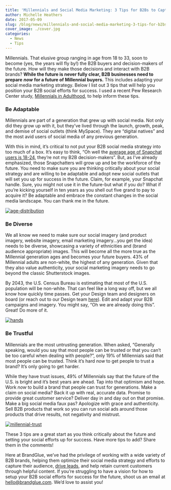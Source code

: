 ```yaml
---
title: 'Millennials and Social Media Marketing: 3 Tips for B2Bs to Capture Future Buyers Today'
author: Michelle Heathers
date: 2017-05-09
slug: /blog/news/millennials-and-social-media-marketing-3-tips-for-b2bs-to-capture-future-buyers-today
cover_image: ./cover.jpg
categories:
  - News
  - Tips
---
```


Millennials. That elusive group ranging in age from 18 to 33, soon to become
(yes, the years will fly by!) the B2B buyers and decision-makers of the
future. How will they make those decisions and interact with B2B brands? **While the future is never fully clear, B2B businesses need to prepare**
**_now_** **for a future of Millennial buyers.** This includes adapting your social media marketing strategy. Below I list out 3 tips that will help you position your B2B social efforts for success. I used a recent Pew Research Center study,
[Millennials in Adulthood][1], to help inform these tips.

### Be Adaptable

Millennials are part of a generation that grew up with social media. Not only
did they grow up with it, but they’ve lived through the launch, growth, peak,
and demise of social outlets (think MySpace). They are “digital natives” and
the most avid users of social media of any previous generation.

With this in mind, it’s critical to not put your B2B social media strategy
into too much of a box. It’s easy to think, “Oh well the [average age of Snapchat users is 18-24][2], they’re not my B2B decision-makers”. But, as I’ve already emphasized, those
Snapchatters will grow up and be the workforce of the future. You need to make
sure you are thinking critically about your social strategy and are willing to
be adaptable and adopt new social outlets that will set you up for success in
the future. Claim, for example, your Snapchat handle. Sure, you might not use
it in the future-but what if you do? What if you’re kicking yourself in
ten years as you shell out five grand to pay to acquire it? Be adaptable and
embrace the constant changes in the social media landscape. You can thank me
in the future.

[![age-distribution](./1.jpg)][3]

### Be Diverse

We all know we need to make sure our social imagery (and product imagery,
website imagery, email marketing imagery...you get the idea) needs to be
diverse, showcasing a variety of ethnicities and (brand audience appropriate)
images. This will become all the more true as the Millennial generation ages
and becomes your future buyers. 43% of Millennial adults are non-white, the
highest of any generation. Given that they also value authenticity, your
social marketing imagery needs to go beyond the classic Shutterstock images.

By 2043, the U.S. Census Bureau is estimating that most of the U.S. population
will be non-white. That can feel like a long way off, but we all know how
quickly time passes. Get your Design team and designers on board (or reach out
to our Design team [here][4]). Edit and adapt your B2B campaigns and imagery. You might say, “Oh we are
already doing this”. Great! Do more of it.

[![hands](./2.jpg)][5]

### Be Trustful

Millennials are the most untrusting generation. When asked, “Generally
speaking, would you say that most people can be trusted or that you can’t be
too careful when dealing with people?”, only 19% of Millennials said that most
people can be trusted. Think it’s hard _now_ to get people to trust a brand? It’s only going to get harder.

While they have trust issues, 49% of Millennials say that the future of the
U.S. is bright and it’s best years are ahead. Tap into that optimism and hope.
Work _now_ to build a brand that people can trust for generations. Make a claim on social media? Back it up with real, accurate data. Promise to provide great customer service? Deliver day in and day out on that promise. Make a big social media faux pas? Apologize with grace and authenticity. Sell B2B products that work so you can run social ads around those products that drive results, not negativity and mistrust.

[![millennial-trust](./3.jpg)][7]

These 3 tips are a great start as you think critically about the future and
setting your social efforts up for success. Have more tips to add? Share them
in the comments!

Here at BrandGlue, we’ve had the privilege of working with a wide variety of
B2B brands, helping them optimize their social media strategy and efforts to
capture their audience, [drive leads][8], and help retain current customers through helpful content. If you’re
struggling to have a vision for how to setup your B2B social efforts for
success for the future, shoot us an email at [hello@brandglue.com][9]. We’d love to assist you!

[1]: http://www.pewsocialtrends.org/2014/03/07/millennials-in-adulthood/
[2]: http://www.businessinsider.com/update-a-breakdown-of-the-demographics-for-each-of-the-different-social-networks-2015-6
[3]: /wp-content/uploads/2016/05/body1.png
[4]: /free-assessment
[5]: /wp-content/uploads/2016/05/body2.jpg
[6]: http://giphy.com/gifs/portlandia-9qlG9iHtTIaje
[7]: /wp-content/uploads/2016/05/body3.png
[8]: /portfolio/pgi
[9]: mailto:hello@brandglue.com

